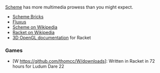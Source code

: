 [[Scheme]] has more multimedia prowess than you might expect.


* [http://www.pawfal.org/dave/index.cgi?Projects/Scheme%20Bricks Scheme Bricks]
* [http://www.pawfal.org/dave/index.cgi?Projects/Fluxus Fluxus]
* [http://en.wikipedia.org/wiki/Scheme_%28programming_language%29 Scheme on Wikipedia]
* [http://en.wikipedia.org/wiki/Racket_%28programming_language%29 Racket on Wikipedia]
* [http://docs.racket-lang.org/sgl/index.html 3D OpenGL documentation] for Racket


=== Games ===

* [W https://github.com/thomcc/W/downloads]: Written in Racket in 72 hours for Ludum Dare 22